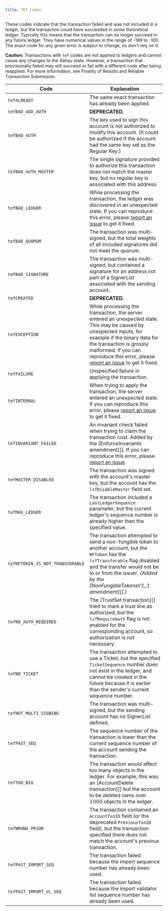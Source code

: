 ```yaml
---
title: TEF Codes
---
```

These codes indicate that the transaction failed and was not included in a ledger, but the transaction could have succeeded in some theoretical ledger. Typically this means that the transaction can no longer succeed in any future ledger. They have numerical values in the range of -199 to -100. The exact code for any given error is subject to change, so don't rely on it.

**Caution:** Transactions with `tef` codes are not applied to ledgers and cannot cause any changes to the Xahau state. However, a transaction that provisionally failed may still succeed or fail with a different code after being reapplied. For more information, see Finality of Results and Reliable Transaction Submission.

| Code                             | Explanation                                                                                                                                                                                                                                                                                                      |
| -------------------------------- | ---------------------------------------------------------------------------------------------------------------------------------------------------------------------------------------------------------------------------------------------------------------------------------------------------------------- |
| `tefALREADY`                     | The same exact transaction has already been applied.                                                                                                                                                                                                                                                             |
| `tefBAD_ADD_AUTH`                | **DEPRECATED.**                                                                                                                                                                                                                                                                                                  |
| `tefBAD_AUTH`                    | The key used to sign this account is not authorized to modify this account. (It could be authorized if the account had the same key set as the Regular Key.)                                                                                                                                                     |
| `tefBAD_AUTH_MASTER`             | The single signature provided to authorize this transaction does not match the master key, but no regular key is associated with this address.                                                                                                                                                                   |
| `tefBAD_LEDGER`                  | While processing the transaction, the ledger was discovered in an unexpected state. If you can reproduce this error, please [report an issue](https://github.com/ripple/rippled/issues) to get it fixed.                                                                                                         |
| `tefBAD_QUORUM`                  | The transaction was multi-signed, but the total weights of all included signatures did not meet the quorum.                                                                                                                                                                                                      |
| `tefBAD_SIGNATURE`               | The transaction was multi-signed, but contained a signature for an address not part of a SignerList associated with the sending account.                                                                                                                                                                         |
| `tefCREATED`                     | **DEPRECATED.**                                                                                                                                                                                                                                                                                                  |
| `tefEXCEPTION`                   | While processing the transaction, the server entered an unexpected state. This may be caused by unexpected inputs, for example if the binary data for the transaction is grossly malformed. If you can reproduce this error, please [report an issue](https://github.com/ripple/rippled/issues) to get it fixed. |
| `tefFAILURE`                     | Unspecified failure in applying the transaction.                                                                                                                                                                                                                                                                 |
| `tefINTERNAL`                    | When trying to apply the transaction, the server entered an unexpected state. If you can reproduce this error, please [report an issue](https://github.com/ripple/rippled/issues) to get it fixed.                                                                                                               |
| `tefINVARIANT_FAILED`            | An invariant check failed when trying to claim the transaction cost. Added by the \[EnforceInvariants amendment]\[]. If you can reproduce this error, please [report an issue](https://github.com/ripple/rippled/issues).                                                                                        |
| `tefMASTER_DISABLED`             | The transaction was signed with the account's master key, but the account has the `lsfDisableMaster` field set.                                                                                                                                                                                                  |
| `tefMAX_LEDGER`                  | The transaction included a `LastLedgerSequence` parameter, but the current ledger's sequence number is already higher than the specified value.                                                                                                                                                                  |
| `tefNFTOKEN_IS_NOT_TRANSFERABLE` | The transaction attempted to send a non-fungible token to another account, but the `NFToken` has the `lsfTransferable` flag disabled and the transfer would not be to or from the issuer. _(Added by the \[NonFungibleTokensV1_1 amendment]\[].)_                                                               |
| `tefNO_AUTH_REQUIRED`            | The \[TrustSet transaction]\[] tried to mark a trust line as authorized, but the `lsfRequireAuth` flag is not enabled for the corresponding account, so authorization is not necessary.                                                                                                                          |
| `tefNO_TICKET`                   | The transaction attempted to use a Ticket, but the specified `TicketSequence` number does not exist in the ledger, and cannot be created in the future because it is earlier than the sender's current sequence number.                                                                                          |
| `tefNOT_MULTI_SIGNING`           | The transaction was multi-signed, but the sending account has no SignerList defined.                                                                                                                                                                                                                             |
| `tefPAST_SEQ`                    | The sequence number of the transaction is lower than the current sequence number of the account sending the transaction.                                                                                                                                                                                         |
| `tefTOO_BIG`                     | The transaction would affect too many objects in the ledger. For example, this was an \[AccountDelete transaction]\[] but the account to be deleted owns over 1000 objects in the ledger.                                                                                                                        |
| `tefWRONG_PRIOR`                 | The transaction contained an `AccountTxnID` field (or the deprecated `PreviousTxnID` field), but the transaction specified there does not match the account's previous transaction.                                                                                                                              |
| `tefPAST_IMPORT_SEQ`             | The transaction failed because the import sequence number has already been used.                                                                                                                                                                                                                                 |
| `tefPAST_IMPORT_VL_SEQ`          | The transaction failed because the import validator list sequence number has already been used.                                                                                                                                                                                                                  |

